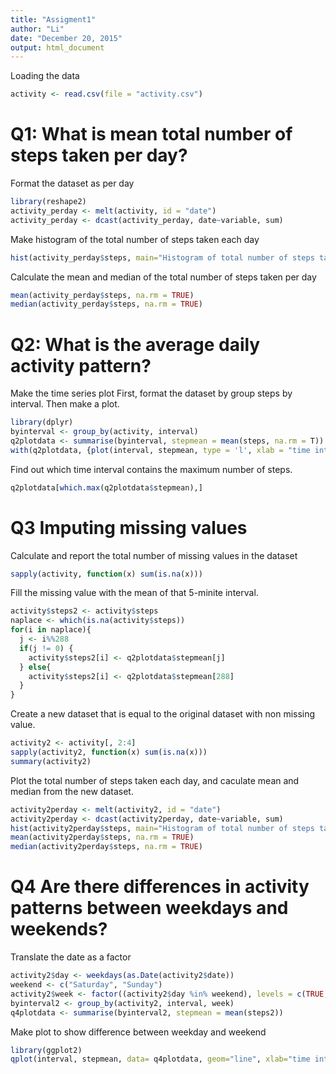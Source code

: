 ```yaml
---
title: "Assigment1"
author: "Li"
date: "December 20, 2015"
output: html_document
---
```


Loading the data

```r
activity <- read.csv(file = "activity.csv")
```
Q1: What is mean total number of steps taken per day?
=====================================================
Format the dataset as per day
```r
library(reshape2)
activity_perday <- melt(activity, id = "date")
activity_perday <- dcast(activity_perday, date~variable, sum)
```

Make histogram of the total number of steps taken each day

```r
hist(activity_perday$steps, main="Histogram of total number of steps taken each day", xlab = "steps", breaks = 5)
```

Calculate the mean and median of the total number of steps taken per day

```r
mean(activity_perday$steps, na.rm = TRUE)
median(activity_perday$steps, na.rm = TRUE)
```

Q2: What is the average daily activity pattern?
===============================================
Make the time series plot
First, format the dataset by group steps by interval. Then make a plot.

```r
library(dplyr)
byinterval <- group_by(activity, interval)
q2plotdata <- summarise(byinterval, stepmean = mean(steps, na.rm = T))
with(q2plotdata, {plot(interval, stepmean, type = 'l', xlab = "time interval", ylab="mean steps", main="The time series plot of average number of steps taken")})
```

Find out which time interval contains the maximum number of steps.
```r
q2plotdata[which.max(q2plotdata$stepmean),]
```

Q3 Imputing missing values
==========================
Calculate and report the total number of missing values in the dataset

```r
sapply(activity, function(x) sum(is.na(x)))
```

Fill the missing value with the mean of that 5-minite interval.
```r
activity$steps2 <- activity$steps
naplace <- which(is.na(activity$steps))
for(i in naplace){
  j <- i%%288
  if(j != 0) {
    activity$steps2[i] <- q2plotdata$stepmean[j]
  } else{
    activity$steps2[i] <- q2plotdata$stepmean[288]
  }  
}
```

Create a new dataset that is equal to the original dataset with non missing value.

```r
activity2 <- activity[, 2:4]
sapply(activity2, function(x) sum(is.na(x)))
summary(activity2)
```

Plot the total number of steps taken each day, and caculate mean and median from the new dataset.

```r
activity2perday <- melt(activity2, id = "date")
activity2perday <- dcast(activity2perday, date~variable, sum)
hist(activity2perday$steps, main="Histogram of total number of steps taken each day with missing value filled", xlab = "steps", breaks = 5)
mean(activity2perday$steps, na.rm = TRUE)
median(activity2perday$steps, na.rm = TRUE)
```

Q4 Are there differences in activity patterns between weekdays and weekends?
============================================================================
Translate the date as a factor

```r
activity2$day <- weekdays(as.Date(activity2$date))
weekend <- c("Saturday", "Sunday")
activity2$week <- factor((activity2$day %in% weekend), levels = c(TRUE, FALSE), labels=c('weekend','weekday'))
byinterval2 <- group_by(activity2, interval, week)
q4plotdata <- summarise(byinterval2, stepmean = mean(steps2))
````

Make plot to show difference between weekday and weekend
```r
library(ggplot2)
qplot(interval, stepmean, data= q4plotdata, geom="line", xlab="time interval", ylab = "mean steps", facets = week~.)
```


